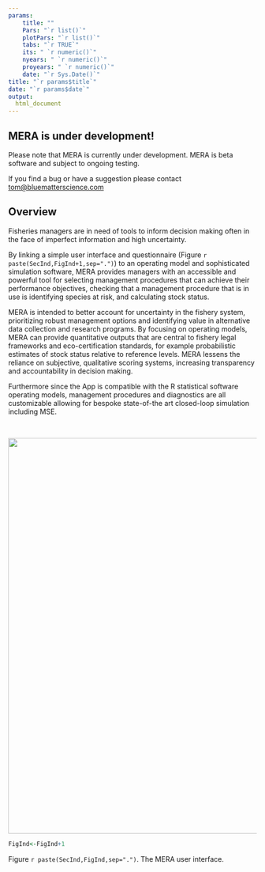 ```yaml
---
params: 
    title: ""
    Pars: "`r list()`"
    plotPars: "`r list()`"
    tabs: "`r TRUE`"
    its: " `r numeric()`"
    nyears: " `r numeric()`"
    proyears: " `r numeric()`"
    date: "`r Sys.Date()`"
title: "`r params$title`"
date: "`r params$date`"
output:
  html_document
---
```


## MERA is under development!

Please note that MERA is currently under development. MERA is beta software and subject to ongoing testing. 

If you find a bug or have a suggestion please contact <tom@bluematterscience.com>  


## Overview

Fisheries managers are in need of tools to inform decision making often in the face of imperfect information and high uncertainty. 

By linking a simple user interface and questionnaire (Figure `r paste(SecInd,FigInd+1,sep=".")`) to an operating model and sophisticated simulation software, MERA provides managers with an accessible and powerful tool for selecting management procedures that can achieve their performance objectives, checking that a management procedure that is in use is identifying species at risk, and calculating stock status. 

MERA is intended to better account for uncertainty in the fishery system, prioritizing robust management options and identifying value in alternative data collection and research programs. By focusing on operating models, MERA can provide quantitative outputs that are central to fishery legal frameworks and eco-certification standards, for example probabilistic estimates of stock status relative to reference levels. MERA lessens the reliance on subjective, qualitative scoring systems, increasing transparency and accountability in decision making. 

Furthermore since the App is compatible with the R statistical software operating models, management procedures and diagnostics are all customizable allowing for bespoke state-of-the art closed-loop simulation including MSE. 


<br />

<img src="./Images/MERA_frontend.jpg" width="800">

```r

FigInd<-FigInd+1

```

Figure `r paste(SecInd,FigInd,sep=".")`. The MERA user interface. 

